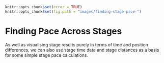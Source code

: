 ```r
knitr::opts_chunk$set(error = TRUE)
knitr::opts_chunk$set(fig.path = "images/finding-stage-pace-")
```
# Finding Pace Across Stages

As well as visualising stage results purely in terms of time and position differences, we can also use stage time data and stage distances as a basis for some simple stage pace calculations.

